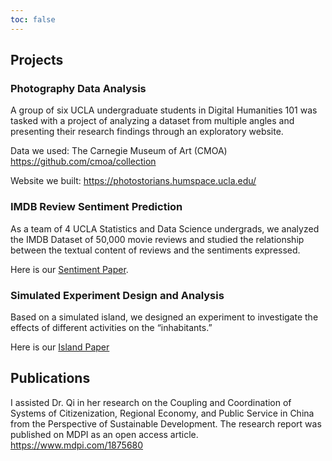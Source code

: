 ```yaml
---
toc: false
---
```


## Projects

### Photography Data Analysis 

A group of six UCLA undergraduate students in Digital Humanities 101 was tasked with a project of analyzing a dataset from multiple angles and presenting their research findings through an exploratory website.

Data we used: The Carnegie Museum of Art (CMOA) [https://github.com/cmoa/collection](https://github.com/cmoa/collection)

Website we built: [https://photostorians.humspace.ucla.edu/](https://photostorians.humspace.ucla.edu/)



### IMDB Review Sentiment Prediction

As a team of 4 UCLA Statistics and Data Science undergrads, we analyzed the IMDB Dataset of 50,000 movie reviews and studied the relationship between the textual content of reviews and the sentiments expressed. 

Here is our [Sentiment Paper](Stats101C.pdf "Sentiment Paper"). 



### Simulated Experiment Design and Analysis

Based on a simulated island, we designed an experiment to investigate the effects of different activities on the “inhabitants.”

Here is our [Island Paper](stats100b.pdf "Island Paper")




## Publications

I assisted Dr. Qi in her research on the Coupling and Coordination of Systems of Citizenization, Regional Economy, and Public Service in China from the Perspective of Sustainable Development. The research report was published on MDPI as an open access article. [https://www.mdpi.com/1875680](https://www.mdpi.com/1875680)


